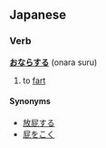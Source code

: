 ==Japanese==
===Verb===
'''[[おなら]][[する]]''' (onara suru)

# to [[fart]]

====Synonyms====
*[[放屁]]する
*[[屁]]を[[こく]]